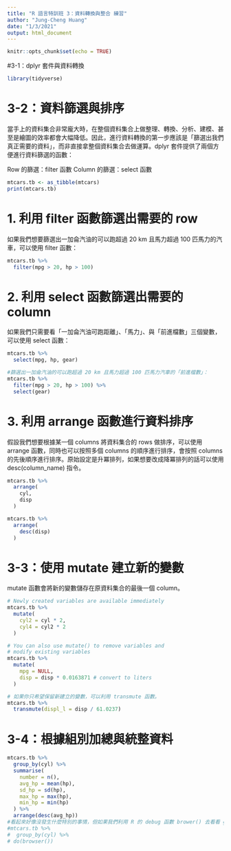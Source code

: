 ```yaml
---
title: "R 語言特訓班 3：資料轉換與整合 練習"
author: "Jung-Cheng Huang"
date: "1/3/2021"
output: html_document
---
```


```r
knitr::opts_chunk$set(echo = TRUE)
```

#3-1：dplyr 套件與資料轉換
```r
library(tidyverse)
```

# 3-2：資料篩選與排序
當手上的資料集合非常龐大時，在整個資料集合上做整理、轉換、分析、建模、甚至是繪圖的效率都會大幅降低。因此，進行資料轉換的第一步應該是「篩選出我們真正需要的資料」，而非直接拿整個資料集合去做運算。dplyr 套件提供了兩個方便進行資料篩選的函數：

Row 的篩選：filter 函數
Column 的篩選：select 函數
```r
mtcars.tb <- as_tibble(mtcars)
print(mtcars.tb)
```

# 1. 利用 filter 函數篩選出需要的 row
如果我們想要篩選出一加侖汽油的可以跑超過 20 km 且馬力超過 100 匹馬力的汽車，可以使用 filter 函數：

```r
mtcars.tb %>%
  filter(mpg > 20, hp > 100)
```

# 2. 利用 select 函數篩選出需要的 column
如果我們只需要看「一加侖汽油可跑距離」、「馬力」、與「前進檔數」三個變數，可以使用 select 函數：
```r
mtcars.tb %>%
  select(mpg, hp, gear)

#篩選出一加侖汽油的可以跑超過 20 km 且馬力超過 100 匹馬力汽車的「前進檔數」：
mtcars.tb %>%
  filter(mpg > 20, hp > 100) %>%
  select(gear)
```


# 3. 利用 arrange 函數進行資料排序
假設我們想要根據某一個 columns 將資料集合的 rows 做排序，可以使用 arrange 函數，同時也可以按照多個 columns 的順序進行排序，會按照 columns 的先後順序進行排序。原始設定是升冪排列，如果想要改成降冪排列的話可以使用 desc(column_name) 指令。
```r
mtcars.tb %>%
  arrange(
    cyl,
    disp
  )

mtcars.tb %>%
  arrange(
    desc(disp)
  )
```


# 3-3：使用 mutate 建立新的變數
mutate 函數會將新的變數儲存在原資料集合的最後一個 column。

```r
# Newly created variables are available immediately
mtcars.tb %>%
  mutate(
    cyl2 = cyl * 2,
    cyl4 = cyl2 * 2
  )

# You can also use mutate() to remove variables and
# modify existing variables
mtcars.tb %>%
  mutate(
    mpg = NULL,
    disp = disp * 0.0163871 # convert to liters
  )

# 如果你只希望保留新建立的變數，可以利用 transmute 函數。
mtcars.tb %>%
  transmute(displ_l = disp / 61.0237)
```






































# 3-4：根據組別加總與統整資料

```r

mtcars.tb %>%
  group_by(cyl) %>%
  summarise(
    number = n(),
    avg_hp = mean(hp),
    sd_hp = sd(hp),
    max_hp = max(hp),
    min_hp = min(hp)
  ) %>%
  arrange(desc(avg_hp))
#看起來好像沒發生什麼特別的事情，但如果我們利用 R 的 debug 函數 brower() 去看看 group_by 的執行狀況，就知道發生了什麼事情了！可以在 R Studio 的 console 區執行以下程式碼。
#mtcars.tb %>%
#  group_by(cyl) %>%
# do(browser())

```











